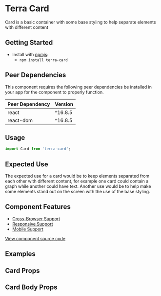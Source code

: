 


<Badge />

# Terra Card

Card is a basic container with some base styling to help separate elements with different content

## Getting Started

- Install with [npmjs](https://www.npmjs.com):
  - `npm install terra-card`

<!-- AUTO-GENERATED-CONTENT:START Peer Dependencies -->
## Peer Dependencies

This component requires the following peer dependencies be installed in your app for the component to properly function.

| Peer Dependency | Version |
|-|-|
| react | ^16.8.5 |
| react-dom | ^16.8.5 |

<!-- AUTO-GENERATED-CONTENT:END -->

## Usage

```jsx
import Card from 'terra-card';
```

## Expected Use

The expected use for a card would be to keep elements separated from each other with different content, for example one card could contain a graph while another could have text. Another use would be to help make some elements stand out on the screen with the use of the base styling.


## Component Features

 * [Cross-Browser Support](https://engineering.cerner.com/terra-ui/contributing/terra-ui/component-standards#cross-browser-support)
 * [Responsive Support](https://engineering.cerner.com/terra-ui/contributing/terra-ui/component-standards#responsive-support)
 * [Mobile Support](https://engineering.cerner.com/terra-ui/contributing/terra-ui/component-standards#mobile-support)

[View component source code](https://github.com/cerner/terra-core/tree/master/packages/terra-card)

## Examples
<CardDefault title="Card basic example" />
<CardRaised title="Card basic raised example" />
<CardPadding title="Card plus Card Body with default padding" />
<CardPaddingVertical title="Card plus Card Body with only vertical padding" />
<CardPaddingHorizontal title="Card plus Card Body with only horizontal padding" />
<CardPaddingHR title="Card plus padded and non-padded children" />
<CardContentCentered title="Centered content inside card" />
<CardVisuallyHiddenText title="Card with Visually Hidden Text" />

## Card Props
<CardPropsTable />

## Card Body Props
<CardBodyPropsTable />